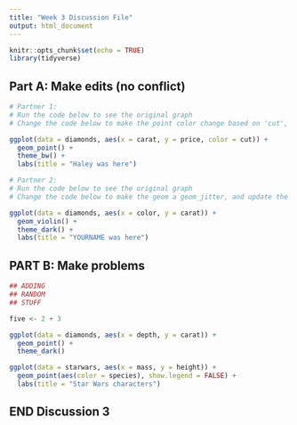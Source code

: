 ```yaml
---
title: "Week 3 Discussion File"
output: html_document
---
```


```r
knitr::opts_chunk$set(echo = TRUE)
library(tidyverse)
```

## Part A: Make edits (no conflict)

```r
# Partner 1: 
# Run the code below to see the original graph
# Change the code below to make the point color change based on 'cut', and update the theme to theme_bw(). Update the title to include your first name. 

ggplot(data = diamonds, aes(x = carat, y = price, color = cut)) +
  geom_point() +
  theme_bw() +
  labs(title = "Haley was here")
```

```r
# Partner 2: 
# Run the code below to see the original graph
# Change the code below to make the geom a geom_jitter, and update the theme to theme_light. Update the title to include your first name. 

ggplot(data = diamonds, aes(x = color, y = carat)) +
  geom_violin() +
  theme_dark() +
  labs(title = "YOURNAME was here")
```

## PART B: Make problems

```r

## ADDING 
## RANDOM
## STUFF

five <- 2 + 3

ggplot(data = diamonds, aes(x = depth, y = carat)) +
  geom_point() +
  theme_dark()
```

```r
ggplot(data = starwars, aes(x = mass, y = height)) +
  geom_point(aes(color = species), show.legend = FALSE) +
  labs(title = "Star Wars characters")
```

## END Discussion 3
